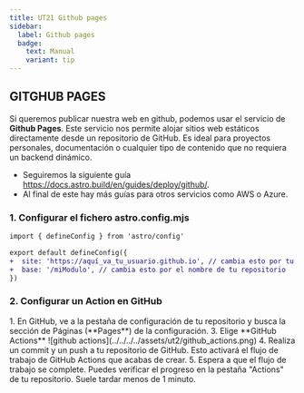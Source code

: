 ```yaml
---
title: UT21 Github pages
sidebar:
  label: Github pages
  badge:
    text: Manual
    variant: tip
---
```



## GITGHUB PAGES

Si queremos publicar nuestra web en github, podemos usar el servicio de **Github Pages**. Este servicio nos permite alojar sitios web estáticos directamente desde un repositorio de GitHub. Es ideal para proyectos personales, documentación o cualquier tipo de contenido que no requiera un backend dinámico.

- Seguiremos la siguiente guía https://docs.astro.build/en/guides/deploy/github/. 
- Al final de este hay más guías para otros servicios como AWS o Azure.

### 1. Configurar el fichero **astro.config.mjs**

```diff lang="js" title="astro.config.mjs"
import { defineConfig } from 'astro/config'

export default defineConfig({
+  site: 'https://aquí_va_tu_usuario.github.io', // cambia esto por tu nombre de usuario de GitHub
+  base: '/miModulo', // cambia esto por el nombre de tu repositorio
})
```

### 2. Configurar un **Action** en GitHub

<Steps>
1. En GitHub, ve a la pestaña de configuración de tu repositorio y busca la sección de Páginas (**Pages**) de la configuración.
3. Elige **GitHub Actions**
  ![github actions](../../../../assets/ut2/github_actions.png)
4. Realiza un commit y un push a tu repositorio de GitHub. Esto activará el flujo de trabajo de GitHub Actions que acabas de crear.
5. Espera a que el flujo de trabajo se complete. Puedes verificar el progreso en la pestaña "Actions" de tu repositorio. Suele tardar menos de 1 minuto.
</Steps>
